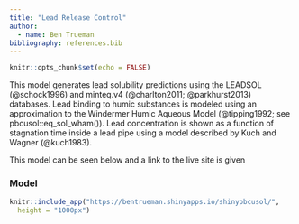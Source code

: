 ---
title: "Lead Release Control"
author:
  - name: Ben Trueman
bibliography: references.bib
---

```{r setup, include=FALSE}
knitr::opts_chunk$set(echo = FALSE)
```
<p><font>This model generates lead solubility predictions using the LEADSOL (@schock1996) and minteq.v4 (@charlton2011; @parkhurst2013) databases. Lead binding to humic substances is modeled using an approximation to the Windermer Humic Aqueous Model (@tipping1992; see pbcusol::eq_sol_wham()). Lead concentration is shown as a function of stagnation time inside a lead pipe using a model described by Kuch and Wagner (@kuch1983).</p>

<p>  This model can be seen below and a link to the live site is given </p></font>


### Model
```{r, echo= FALSE, out.width="100%", fig.cap= "Link to Live Site: https://bentrueman.shinyapps.io/shinypbcusol/"  }
knitr::include_app("https://bentrueman.shinyapps.io/shinypbcusol/",
  height = "1000px")
```









